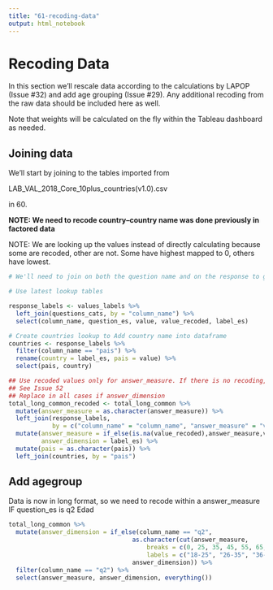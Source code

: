 ```yaml
---
title: "61-recoding-data"
output: html_notebook
---
```


# Recoding Data

In this section we'll rescale data according to the calculations by LAPOP (Issue #32) and add age grouping (Issue #29). Any additional recoding from the raw data should be included here as well. 

Note that weights will be calculated on the fly within the Tableau dashboard as needed.



## Joining data

We'll start by joining to the tables imported from 

LAB_VAL_2018_Core_10plus_countries(v1.0).csv

in 60. 

**NOTE: We need to recode country--country name was done previously in factored data**


NOTE: We are looking up the values instead of directly calculating because some are recoded, other are not. Some have highest mapped to 0, others have lowest. 

```r

# We'll need to join on both the question name and on the response to get the proper scaled score. 

# Use latest lookup tables

response_labels <- values_labels %>% 
  left_join(questions_cats, by = "column_name") %>% 
  select(column_name, question_es, value, value_recoded, label_es)

# Create countries lookup to Add country name into dataframe
countries <- response_labels %>% 
  filter(column_name == "pais") %>% 
  rename(country = label_es, pais = value) %>% 
  select(pais, country)

## Use recoded values only for answer_measure. If there is no recoding, it's not a measure 
## See Issue 52
## Replace in all cases if answer_dimension 
total_long_common_recoded <- total_long_common %>%
  mutate(answer_measure = as.character(answer_measure)) %>%
  left_join(response_labels, 
            by = c("column_name" = "column_name", "answer_measure" = "value")) %>%
  mutate(answer_measure = if_else(is.na(value_recoded),answer_measure,value_recoded),
         answer_dimension = label_es) %>%
  mutate(pais = as.character(pais)) %>% 
  left_join(countries, by = "pais")  
```



## Add agegroup

Data is now in long format, so we need to recode within a answer_measure IF question_es is q2 Edad

```r
total_long_common %>%
  mutate(answer_dimension = if_else(column_name == "q2", 
                                  as.character(cut(answer_measure, 
                                      breaks = c(0, 25, 35, 45, 55, 65, 66), 
                                      labels = c("18-25", "26-35", "36-45", "46-55", "56-65", "66-"))),
                                  answer_dimension)) %>%
  filter(column_name == "q2") %>%
  select(answer_measure, answer_dimension, everything()) 
           
  
```




